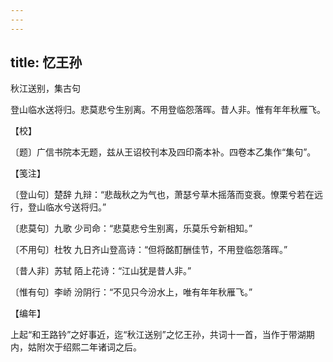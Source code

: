 ```yaml
---
---
---
```

title: 忆王孙
---



秋江送别，集古句





登山临水送将归。悲莫悲兮生别离。不用登临怨落晖。昔人非。惟有年年秋雁飞。





【校】


〔题〕广信书院本无题，兹从王诏校刊本及四印斋本补。四卷本乙集作“集句”。





【笺注】


〔登山句〕楚辞 九辩：“悲哉秋之为气也，萧瑟兮草木摇落而变衰。憭栗兮若在远行，登山临水兮送将归。”

〔悲莫句〕九歌 少司命：“悲莫悲兮生别离，乐莫乐兮新相知。”

〔不用句〕杜牧 九日齐山登高诗：“但将酩酊酬佳节，不用登临怨落晖。”

〔昔人非〕苏轼 陌上花诗：“江山犹是昔人非。”

〔惟有句〕李峤 汾阴行：“不见只今汾水上，唯有年年秋雁飞。”





【编年】


上起“和王路钤”之好事近，迄“秋江送别”之忆王孙，共词十一首，当作于带湖期内，姑附次于绍熙二年诸词之后。